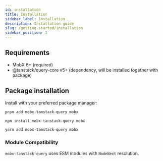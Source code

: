 ```yaml
---
id: installation
title: Installation
sidebar_label: Installation
description: Installation guide
slug: /getting-started/installation
sidebar_position: 2
---
```


## Requirements
- MobX 6+ (required)  
- @tanstack/query-core v5+ (dependency, will be installed together with package)  

## Package installation  
Install with your preferred package manager:

```bash
pnpm add mobx-tanstack-query mobx
```
```bash
npm install mobx-tanstack-query mobx
```
```bash
yarn add mobx-tanstack-query mobx
```

### Module Compatibility  

`mobx-tanstack-query` uses ESM modules with `NodeNext` resolution.  


